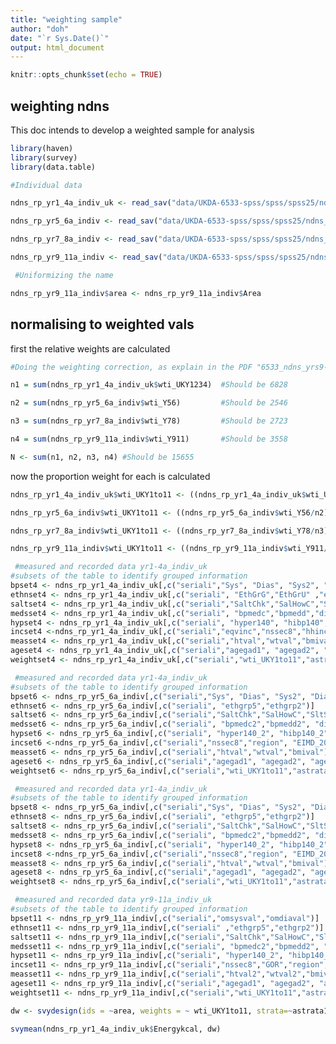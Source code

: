 ```yaml
---
title: "weighting sample"
author: "doh"
date: "`r Sys.Date()`"
output: html_document
---
```


```r
knitr::opts_chunk$set(echo = TRUE)
```

## weighting ndns

This doc intends to develop a weighted sample for analysis

```r
library(haven)
library(survey)
library(data.table)

#Individual data

ndns_rp_yr1_4a_indiv_uk <- read_sav("data/UKDA-6533-spss/spss/spss25/ndns_rp_yr1-4a_indiv_uk.sav")

ndns_rp_yr5_6a_indiv <- read_sav("data/UKDA-6533-spss/spss/spss25/ndns_rp_yr5-6a_indiv.sav")

ndns_rp_yr7_8a_indiv <- read_sav("data/UKDA-6533-spss/spss/spss25/ndns_rp_yr7-8a_indiv.sav")

ndns_rp_yr9_11a_indiv <- read_sav("data/UKDA-6533-spss/spss/spss25/ndns_rp_yr9-11a_indiv_20211020.sav")

 #Uniformizing the name

ndns_rp_yr9_11a_indiv$area <- ndns_rp_yr9_11a_indiv$Area
```

## normalising to weighted vals


first the relative weights are calculated
```r
#Doing the weighting correction, as explain in the PDF "6533_ndns_yrs9-11_weights_guide"

n1 = sum(ndns_rp_yr1_4a_indiv_uk$wti_UKY1234)  #Should be 6828

n2 = sum(ndns_rp_yr5_6a_indiv$wti_Y56)         #Should be 2546

n3 = sum(ndns_rp_yr7_8a_indiv$wti_Y78)         #Should be 2723

n4 = sum(ndns_rp_yr9_11a_indiv$wti_Y911)       #Should be 3558

N <- sum(n1, n2, n3, n4) #Should be 15655
```

now the proportion weight for each is calculated

```r
ndns_rp_yr1_4a_indiv_uk$wti_UKY1to11 <- ((ndns_rp_yr1_4a_indiv_uk$wti_UKY1234/n1) * N)  * (4/11)

ndns_rp_yr5_6a_indiv$wti_UKY1to11 <- ((ndns_rp_yr5_6a_indiv$wti_Y56/n2) * N) * (2/11)

ndns_rp_yr7_8a_indiv$wti_UKY1to11 <- ((ndns_rp_yr7_8a_indiv$wti_Y78/n3) * N) * (2/11)

ndns_rp_yr9_11a_indiv$wti_UKY1to11 <- ((ndns_rp_yr9_11a_indiv$wti_Y911/n4) * N) * (3/11)

```


```r
 #measured and recorded data yr1-4a_indiv_uk 
#subsets of the table to identify grouped information
bpset4 <- ndns_rp_yr1_4a_indiv_uk[,c("seriali","Sys", "Dias", "Sys2", "Dias2","omsysval","omdiaval","CutIll")]
ethnset4 <- ndns_rp_yr1_4a_indiv_uk[,c("seriali", "EthGrG","EthGrU" ,"ethgr5","ethgr2")]
saltset4 <- ndns_rp_yr1_4a_indiv_uk[,c("seriali","SaltChk","SalHowC","SltSHow", "Na_mmol", "Na_mmol_Corrected" ,"Na_mmol_24h_4_10CLAIM", "Na_mmol_24h_4_10CLAIM_Corrected" ,"vegetarn")]
medsset4 <- ndns_rp_yr1_4a_indiv_uk[,c("seriali", "bpmedc","bpmedd","diur","beta","aceinh", "calciumb","obpdrug", "PregNowB")]
hypset4 <- ndns_rp_yr1_4a_indiv_uk[,c("seriali", "hyper140", "hibp140", "hyper1", "highbp1")]
incset4 <-ndns_rp_yr1_4a_indiv_uk[,c("seriali","eqvinc","nssec8","hhinc","gor","region", "EIMD_2007_quintile","EIMD_2010_quintile","EIMD_2015_quintile","EducFin")]
measset4 <- ndns_rp_yr1_4a_indiv_uk[,c("seriali","htval","wtval","bmival")]
ageset4 <- ndns_rp_yr1_4a_indiv_uk[,c("seriali","agegad1", "agegad2", "agegch1","agegr1","age")]
weightset4 <- ndns_rp_yr1_4a_indiv_uk[,c("seriali","wti_UKY1to11","astrata1","area")]
```


```r
 #measured and recorded data yr1-4a_indiv_uk 
#subsets of the table to identify grouped information
bpset6 <- ndns_rp_yr5_6a_indiv[,c("seriali","Sys", "Dias", "Sys2", "Dias2","omsysval","omdiaval","CutIll")]
ethnset6 <- ndns_rp_yr5_6a_indiv[,c("seriali", "ethgrp5","ethgrp2")]
saltset6 <- ndns_rp_yr5_6a_indiv[,c("seriali","SaltChk","SalHowC","SltSHow", "Na_mmol", "Na_mmol_Corrected" ,"Na_mmol_24h_4_10CLAIM", "Na_mmol_24h_4_10CLAIM_Corrected" ,"vegetarn")]
medsset6 <- ndns_rp_yr5_6a_indiv[,c("seriali", "bpmedc2","bpmedd2", "diur2","beta2","aceinh2", "calciumb2","obpdrug2","PregNowB")]
hypset6 <- ndns_rp_yr5_6a_indiv[,c("seriali", "hyper140_2", "hibp140_2", "hyper1_2", "highbp1_2")]
incset6 <-ndns_rp_yr5_6a_indiv[,c("seriali","nssec8","region", "EIMD_2007_quintile","EIMD_2010_quintile","EIMD_2015_quintile","educfinh")]
measset6 <- ndns_rp_yr5_6a_indiv[,c("seriali","htval","wtval","bmival")]
ageset6 <- ndns_rp_yr5_6a_indiv[,c("seriali","agegad1", "agegad2", "agegch1","agegr1","age")]
weightset6 <- ndns_rp_yr5_6a_indiv[,c("seriali","wti_UKY1to11","astrata1","area")]
```


```r
 #measured and recorded data yr1-4a_indiv_uk 
#subsets of the table to identify grouped information
bpset8 <- ndns_rp_yr5_6a_indiv[,c("seriali","Sys", "Dias", "Sys2", "Dias2","omsysval","omdiaval","CutIll")]
ethnset8 <- ndns_rp_yr5_6a_indiv[,c("seriali", "ethgrp5","ethgrp2")]
saltset8 <- ndns_rp_yr5_6a_indiv[,c("seriali","SaltChk","SalHowC","SltSHow", "Na_mmol", "Na_mmol_Corrected" ,"Na_mmol_24h_4_10CLAIM", "Na_mmol_24h_4_10CLAIM_Corrected" ,"vegetarn")]
medsset8 <- ndns_rp_yr5_6a_indiv[,c("seriali", "bpmedc2","bpmedd2", "diur2","beta2","aceinh2", "calciumb2","obpdrug2","PregNowB")]
hypset8 <- ndns_rp_yr5_6a_indiv[,c("seriali", "hyper140_2", "hibp140_2", "hyper1_2", "highbp1_2")]
incset8 <-ndns_rp_yr5_6a_indiv[,c("seriali","nssec8","region", "EIMD_2007_quintile","EIMD_2010_quintile","EIMD_2015_quintile","educfinh")]
measset8 <- ndns_rp_yr5_6a_indiv[,c("seriali","htval","wtval","bmival")]
ageset8 <- ndns_rp_yr5_6a_indiv[,c("seriali","agegad1", "agegad2", "agegch1","agegr1","age")]
weightset8 <- ndns_rp_yr5_6a_indiv[,c("seriali","wti_UKY1to11","astrata1","area")]
```

```r
 #measured and recorded data yr9-11a_indiv_uk 
#subsets of the table to identify grouped information
bpset11 <- ndns_rp_yr9_11a_indiv[,c("seriali","omsysval","omdiaval")]
ethnset11 <- ndns_rp_yr9_11a_indiv[,c("seriali" ,"ethgrp5","ethgrp2")]
saltset11 <- ndns_rp_yr9_11a_indiv[,c("seriali","SaltChk","SalHowC","SltSHow" , "vegetarn")]
medsset11 <- ndns_rp_yr9_11a_indiv[,c("seriali", "bpmedc2","bpmedd2", "diur2","beta2","aceinh2", "calciumb2","obpdrug2","PregNowB")]
hypset11 <- ndns_rp_yr9_11a_indiv[,c("seriali", "hyper140_2", "hibp140_2", "hyper1_2", "highbp1_2")]
incset11 <- ndns_rp_yr9_11a_indiv[,c("seriali","nssec8","GOR","region", "EIMD_2007_quintile","EIMD_2010_quintile","EIMD_2015_quintile","educfinh")]
measset11 <- ndns_rp_yr9_11a_indiv[,c("seriali","htval2","wtval2","bmival2","bmivg5")]
ageset11 <- ndns_rp_yr9_11a_indiv[,c("seriali","agegad1", "agegad2", "agegch1","agegr1")]
weightset11 <- ndns_rp_yr9_11a_indiv[,c("seriali","wti_UKY1to11","astrata1","area")]
```

```r

dw <- svydesign(ids = ~area, weights = ~ wti_UKY1to11, strata=~astrata1, data = ndns_rp_yr1_4a_indiv_uk)

svymean(ndns_rp_yr1_4a_indiv_uk$Energykcal, dw)
```








